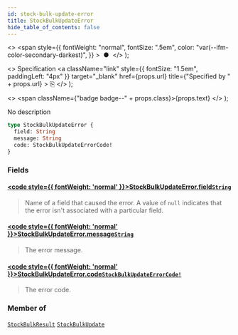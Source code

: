 ```yaml
---
id: stock-bulk-update-error
title: StockBulkUpdateError
hide_table_of_contents: false
---
```


  <>
    <span
      style={{
        fontWeight: "normal",
        fontSize: ".5em",
        color: "var(--ifm-color-secondary-darkest)",
      }}
    >
      &nbsp;●&nbsp;
    </span>
  </>
);

  <>
    Specification
    <a
      className="link"
      style={{ fontSize: "1.5em", paddingLeft: "4px" }}
      target="\_blank"
      href={props.url}
      title={"Specified by " + props.url}
    >
      ⎘
    </a>
  </>
);

  <>
    <span className={"badge badge--" + props.class}>{props.text}</span>
  </>
);

No description

```graphql
type StockBulkUpdateError {
  field: String
  message: String
  code: StockBulkUpdateErrorCode!
}
```

### Fields

#### [<code style={{ fontWeight: 'normal' }}>StockBulkUpdateError.<b>field</b></code>](#)<Bullet />[`String`](../../../api-reference/miscellaneous/scalars/string) <Badge class="secondary" text="scalar"/>

> Name of a field that caused the error. A value of `null` indicates that the error isn't associated with a particular field.

#### [<code style={{ fontWeight: 'normal' }}>StockBulkUpdateError.<b>message</b></code>](#)<Bullet />[`String`](../../../api-reference/miscellaneous/scalars/string) <Badge class="secondary" text="scalar"/>

> The error message.

#### [<code style={{ fontWeight: 'normal' }}>StockBulkUpdateError.<b>code</b></code>](#)<Bullet />[`StockBulkUpdateErrorCode!`](../../../api-reference/products/enums/stock-bulk-update-error-code) <Badge class="secondary" text="non-null"/> <Badge class="secondary" text="enum"/>

> The error code.

### Member of

[`StockBulkResult`](../../../api-reference/products/objects/stock-bulk-result) <Badge class="secondary" text="object"/><Bullet />[`StockBulkUpdate`](../../../api-reference/products/objects/stock-bulk-update) <Badge class="secondary" text="object"/>
